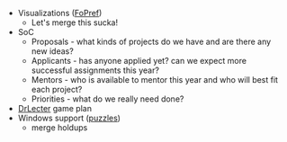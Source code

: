 * Visualizations ([[User:Ypnos|FoPref]])
** Let's merge this sucka!
* SoC
** Proposals - what kinds of projects do we have and are there any new ideas?
** Applicants - has anyone applied yet? can we expect more successful assignments this year?
** Mentors - who is available to mentor this year and who will best fit each project?
** Priorities - what do we really need done?
* [[Release:DrLecter|DrLecter]] game plan
* Windows support ([[User:Puzzles|puzzles]])
** merge holdups